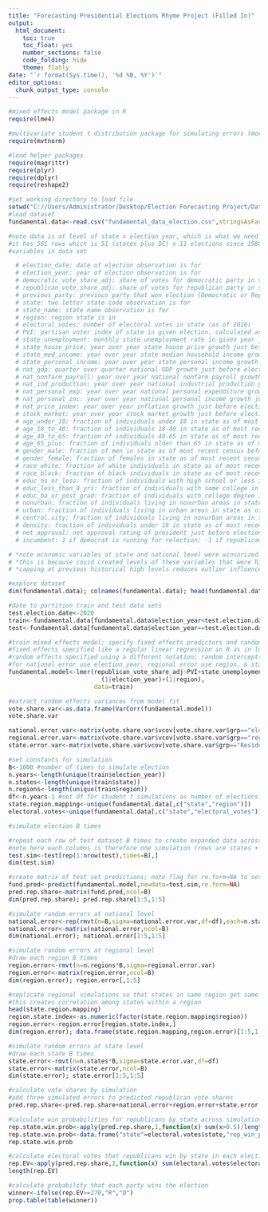 ```yaml
---
title: "Forecasting Presidential Elections Rhyme Project (Filled In)"
output: 
  html_document:
    toc: true
    toc_float: yes
    number_sections: false
    code_folding: hide
    theme: flatly
date: "`r format(Sys.time(), '%d %B, %Y')`"
editor_options: 
  chunk_output_type: console
---
```


```r
#mixed effects model package in R
require(lme4)

#multivariate student t distribution package for simulating errors (more conservative than normal)
require(mvtnorm)

#load helper packages
require(magrittr)
require(plyr)
require(dplyr)
require(reshape2)
```

```r
#set working directory to load file
setwd("C://Users/Administrator/Desktop/Election Forecasting Project/Data/")
#load dataset
fundamental.data<-read.csv("fundamental_data_election.csv",stringsAsFactors=F,header=T)

#note data is at level of state x election year, which is what we need
#it has 561 rows which is 51 (states plus DC) x 11 elections since 1980 including 2020
#variables in data set

  # election_date: date of election observation is for
  # election_year: year of election observation is for
  # democratic_vote_share_adj: share of votes for democratic party in state in a given election year (ignores third party votes)
  # republican_vote_share_adj: share of votes for republican party in state in a given election year (ignores third party votes)
  # previous_party: previous party that won election (Democratic or Republican)
  # state: two letter state code observation is for
  # state_name: state name observation is for
  # region: region state is in
  # electoral_votes: number of electoral votes in state (as of 2016)
  # PVI: partisan voter index of state in given election, calculated as mix of previous two elections (75% and 25%)
  # state_unemployment: monthly state unemployment rate in given year just before election date
  # state_house_price: year over year state house price growth just before election date
  # state_med_income: year over year state median household income growth just before election date
  # state_personal_income: year over year state personal income growth just before election date
  # nat_gdp: quarter over quarter national GDP growth just before election date
  # nat_nonfarm_payroll: year over year national nonfarm payroll growth just before election date
  # nat_ind_production: year over year national industrial production growth just before election date
  # nat_personal_exp: year over year national personal expenditure growth just before election date
  # nat_personal_inc: year over year national personal income growth just before election date
  # nat_price_index: year over year inflation growth just before election date
  # stock_market: year over year stock market growth just before election date
  # age_under_18: fraction of individuals under 18 in state as of most recent census before election date
  # age_18_to_40: fraction of individuals 18-40 in state as of most recent census before election date
  # age_40_to_65: fraction of individuals 40-65 in state as of most recent census before election date
  # age_65_plus: fraction of individuals older than 65 in state as of most recent census before election date
  # gender_male: fraction of men in state as of most recent census before election date
  # gender_female: fraction of females in state as of most recent census before election date
  # race_white: fraction of white individuals in state as of most recent census before election date
  # race_black: fraction of black individuals in state as of most recent census before election date
  # educ_hs_or_less: fraction of individuals with high school or less in state as of most recent census before election date
  # educ_less_than_4_yrs: fraction of individuals with some college in state as of most recent census before election date
  # educ_ba_or_post_grad: fraction of individuals with college degree in state as of most recent census before election date
  # nonurban: fraction of individuals living in nonurban areas in state as of most recent census before election date
  # urban: fraction of individuals living in urban areas in state as of most recent census before election date
  # central.city: fraction of individuals living in nonurban areas in state as of most recent census before election date
  # density: fraction of individuals under 18 in state as of most recent census before election date
  # net_approval: net approval rating of president just before election from gallop (approval-disapproval)
  # incumbent: 1 if democrat is running for relection; -1 if republican is running for relection; 0 otherwise

# *note economic variables at state and national level were winsorized (capped at 5th and 95th percentiles)
# *this is because covid created levels of these variables that were historically never seen (such as high unemployment rates)
# *capping at previous historical high levels reduces outlier influence and overfitting
```

```r
#explore dataset
dim(fundamental.data); colnames(fundamental.data); head(fundamental.data)
```

```r
#date to partition train and test data sets
test.election.date<-2020
train<-fundamental.data[fundamental.data$election_year<test.election.date,]
test<-fundamental.data[fundamental.data$election_year==test.election.date,]
```

```r
#train mixed effects model; specify fixed effects predictors and random intercepts for error simulations
#fixed effects specified like a regular linear regression in R as in lm function
#random effects specified using a different notation; random intercepts denoted by (1|group_variable)
#for national error use election_year, regional error use region, & state error is residual (since model is at state level)
fundamental.model<-lmer(republican_vote_share_adj~PVI+state_unemployment+nat_gdp+race_white+
                          (1|election_year)+(1|region),
                        data=train)
```

```r
#extract random effects variances from model fit
vote.share.var<-as.data.frame(VarCorr(fundamental.model))
vote.share.var

national.error.var<-matrix(vote.share.var$vcov[vote.share.var$grp=="election_year"])
regional.error.var<-matrix(vote.share.var$vcov[vote.share.var$grp=="region"])
state.error.var<-matrix(vote.share.var$vcov[vote.share.var$grp=="Residual"])
```

```r
#set constants for simulation
B<-1000 #number of times to simulate election
n.years<-length(unique(train$election_year))
n.states<-length(unique(train$state))
n.regions<-length(unique(train$region))
df<-n.years-1 #set df for student t simulations as number of elections minus 1
state.region.mapping<-unique(fundamental.data[,c("state","region")])
electoral.votes<-unique(fundamental.data[,c("state","electoral_votes")])
```

```r
#simulate election B times

#repeat each row of test dataset B times to create expanded data across all simulations
#note here each columns is therefore one simulation (rows are states + DC)
test.sim<-test[rep(1:nrow(test),times=B),]
dim(test.sim)

#create matrix of test set predictions; note flag for re.form=NA to set random effects to zero for fixed effects prediction
fund.pred<-predict(fundamental.model,newdata=test.sim,re.form=NA)
pred.rep.share<-matrix(fund.pred,ncol=B)
dim(pred.rep.share); pred.rep.share[1:5,1:5]

#simulate random errors at national level
national.error<-rep(rmvt(n=B,sigma=national.error.var,df=df),each=n.states)
national.error<-matrix(national.error,ncol=B)
dim(national.error); national.error[1:5,1:5]

#simulate random errors at regional level
#draw each region B times
region.error<-rmvt(n=n.regions*B,sigma=regional.error.var)
region.error<-matrix(region.error,ncol=B)
dim(region.error); region.error[,1:5]

#replicate regional simulations so that states in same region get same regional error
#this creates correlation among states within a region
head(state.region.mapping)
region.state.index<-as.numeric(factor(state.region.mapping$region))
region.error<-region.error[region.state.index,]
dim(region.error); data.frame(state.region.mapping,region.error)[1:5,1:5]

#simulate random errors at state level
#draw each state B times
state.error<-rmvt(n=n.states*B,sigma=state.error.var,df=df)
state.error<-matrix(state.error,ncol=B)
dim(state.error); state.error[1:5,1:5]

#calculate vote shares by simulation
#add three simulated errors to predicted republican vote shares
pred.rep.share<-pred.rep.share+national.error+region.error+state.error
```

```r
#calculate win probabilities for republicans by state across simulations
rep.state.win.prob<-apply(pred.rep.share,1,function(x) sum(x>0.5)/length(x))
rep.state.win.prob<-data.frame("state"=electoral.votes$state,"rep_win_prob"=rep.state.win.prob)
rep.state.win.prob
```

```r
#calculate electoral votes that republicans win by state in each election
rep.EV<-apply(pred.rep.share,2,function(x) sum(electoral.votes$electoral_votes[x>0.5]))
length(rep.EV)

#calculate probability that each party wins the election
winner<-ifelse(rep.EV>=270,"R","D")
prop.table(table(winner))
```


